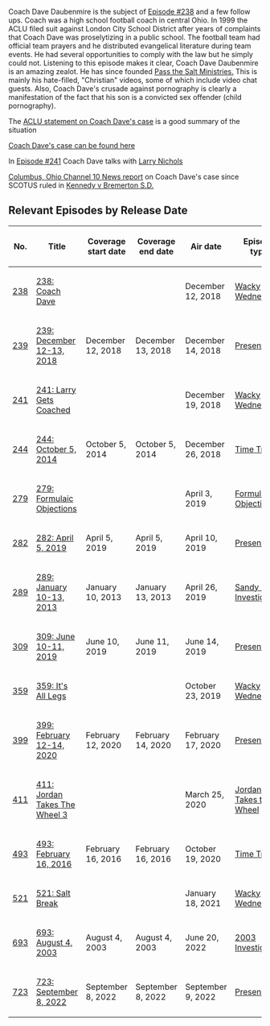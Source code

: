 Coach Dave Daubenmire is the subject of [[238: Coach Dave|Episode #238]] and a few follow ups.  Coach was a high school football coach in central Ohio.  In 1999 the ACLU filed suit against London City School District after years of complaints that Coach Dave was proselytizing in a public school.  The football team had official team prayers and he distributed evangelical literature during team events. He had several opportunities to comply with the law but he simply could not.  Listening to this episode makes it clear, Coach Dave Daubenmire is an amazing zealot.  He has since founded [https://www.mightycause.com/organization/Passthesalt Pass the Salt Ministries.]  This is mainly his hate-filled, "Christian" videos, some of which include video chat guests.   Also, Coach Dave's crusade against pornography is clearly a manifestation of the fact that his son is a convicted sex offender (child pornography).

The [https://www.aclu.org/press-releases/aclu-declares-victory-ohio-school-where-football-coach-led-prayers-read-scripture ACLU statement on Coach Dave's case] is a good summary of the situation

[https://caselaw.findlaw.com/oh-court-of-appeals/1191679.html Coach Dave's case can be found here]

In [[241: Larry Gets Coached|Episode #241]] Coach Dave talks with [[Larry Nichols]]

[https://www.10tv.com/article/news/local/former-football-coach-reflects-on-scotus-ruling/530-57d4c2db-a121-4fe4-b726-43dc008673b8 Columbus, Ohio Channel 10 News report] on Coach Dave's case since SCOTUS ruled in [https://www.supremecourt.gov/opinions/21pdf/21-418_i425.pdf Kennedy v Bremerton S.D.]

==Relevant Episodes by Release Date==
{| class="fandom-table"
!No.
!Title
!Coverage
start date
!Coverage
end date
!Air date
!Episode type
|-
|[[238: Coach Dave|238]]
|[[238: Coach Dave]]
|
|
|December 12, 2018
|[[:Category:Wacky Wednesday|Wacky Wednesday]]
|-
|[[239: December 12-13, 2018|239]]
|[[239: December 12-13, 2018]]
|December 12, 2018
|December 13, 2018
|December 14, 2018
|[[:Category:Present Day|Present Day]]
|-
|[[241: Larry Gets Coached|241]]
|[[241: Larry Gets Coached]]
|
|
|December 19, 2018
|[[:Category:Wacky Wednesday|Wacky Wednesday]]
|-
|[[244: October 5, 2014|244]]
|[[244: October 5, 2014]]
|October 5, 2014
|October 5, 2014
|December 26, 2018
|[[:Category:Time Travel|Time Travel]]
|-
|[[279: Formulaic Objections|279]]
|[[279: Formulaic Objections]]
|
|
|April 3, 2019
|[[:Category:Formulaic Objections|Formulaic Objections]]
|-
|[[282: April 5, 2019|282]]
|[[282: April 5, 2019]]
|April 5, 2019
|April 5, 2019
|April 10, 2019
|[[:Category:Present Day|Present Day]]
|-
|[[289: January 10-13, 2013|289]]
|[[289: January 10-13, 2013]]
|January 10, 2013
|January 13, 2013
|April 26, 2019
|[[:Category:Sandy Hook Investigation|Sandy Hook Investigation]]
|-
|[[309: June 10-11, 2019|309]]
|[[309: June 10-11, 2019]]
|June 10, 2019
|June 11, 2019
|June 14, 2019
|[[:Category:Present Day|Present Day]]
|-
|[[359: It's All Legs|359]]
|[[359: It's All Legs]]
|
|
|October 23, 2019
|[[:Category:Wacky Wednesday|Wacky Wednesday]]
|-
|[[399: February 12-14, 2020|399]]
|[[399: February 12-14, 2020]]
|February 12, 2020
|February 14, 2020
|February 17, 2020
|[[:Category:Present Day|Present Day]]
|-
|[[411: Jordan Takes The Wheel 3|411]]
|[[411: Jordan Takes The Wheel 3]]
|
|
|March 25, 2020
|[[:Category:Jordan Takes the Wheel|Jordan Takes the Wheel]]
|-
|[[493: February 16, 2016|493]]
|[[493: February 16, 2016]]
|February 16, 2016
|February 16, 2016
|October 19, 2020
|[[:Category:Time Travel|Time Travel]]
|-
|[[521: Salt Break|521]]
|[[521: Salt Break]]
|
|
|January 18, 2021
|[[:Category:Wacky Wednesday|Wacky Wednesday]]
|-
|[[693: August 4, 2003|693]]
|[[693: August 4, 2003]]
|August 4, 2003
|August 4, 2003
|June 20, 2022
|[[:Category:2003 Investigation|2003 Investigation]]
|-
|[[723: September 8, 2022|723]]
|[[723: September 8, 2022]]
|September 8, 2022
|September 8, 2022
|September 9, 2022
|[[:Category:Present Day|Present Day]]
|}
